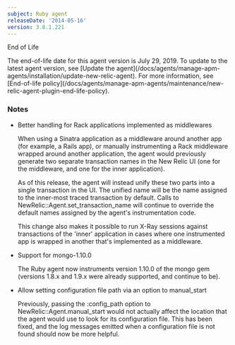 ```yaml
---
subject: Ruby agent
releaseDate: '2014-05-16'
version: 3.8.1.221
---
```


End of Life

<Callout variant="important">
  The end-of-life date for this agent version is July 29, 2019. To update to the latest agent version, see [Update the agent](/docs/agents/manage-apm-agents/installation/update-new-relic-agent). For more information, see [End-of-life policy](/docs/agents/manage-apm-agents/maintenance/new-relic-agent-plugin-end-life-policy).
</Callout>

### Notes

* Better handling for Rack applications implemented as middlewares

  When using a Sinatra application as a middleware around another app (for example, a Rails app), or manually instrumenting a Rack middleware wrapped around another application, the agent would previously generate two separate transaction names in the New Relic UI (one for the middleware, and one for the inner application).

  As of this release, the agent will instead unify these two parts into a single transaction in the UI. The unified name will be the name assigned to the inner-most traced transaction by default. Calls to NewRelic::Agent.set_transaction_name will continue to override the default names assigned by the agent's instrumentation code.

  This change also makes it possible to run X-Ray sessions against transactions of the 'inner' application in cases where one instrumented app is wrapped in another that's implemented as a middleware.
* Support for mongo-1.10.0

  The Ruby agent now instruments version 1.10.0 of the mongo gem (versions 1.8.x and 1.9.x were already supported, and continue to be).
* Allow setting configuration file path via an option to manual_start

  Previously, passing the :config_path option to NewRelic::Agent.manual_start would not actually affect the location that the agent would use to look for its configuration file. This has been fixed, and the log messages emitted when a configuration file is not found should now be more helpful.
